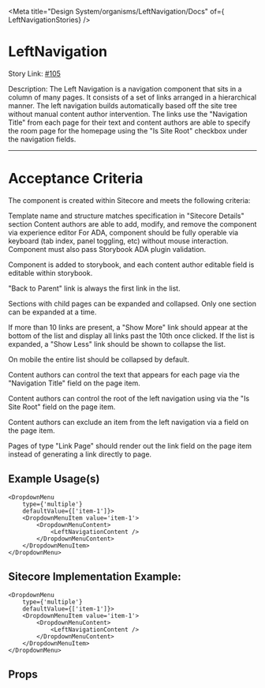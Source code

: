 
<Meta title="Design System/organisms/LeftNavigation/Docs" of={ LeftNavigationStories} />

# LeftNavigation

Story Link: [#105]('https://github.com/ahc-digital/component-library/issues/105')

Description: The Left Navigation is a navigation component that sits in a column of many pages. It consists of a set of links arranged in a hierarchical manner. The left navigation builds automatically based off the site tree without manual content author intervention. The links use the "Navigation Title" from each page for their text and content authors are able to specify the room page for the homepage using the "Is Site Root" checkbox under the navigation fields.

---
# Acceptance Criteria
The component is created within Sitecore and meets the following criteria:

Template name and structure matches specification in "Sitecore Details" section
Content authors are able to add, modify, and remove the component via experience editor
For ADA, component should be fully operable via keyboard (tab index, panel toggling, etc) without mouse interaction. Component must also pass Storybook ADA plugin validation.

Component is added to storybook, and each content author editable field is editable within storybook.

"Back to Parent" link is always the first link in the list.

Sections with child pages can be expanded and collapsed. Only one section can be expanded at a time.

If more than 10 links are present, a "Show More" link should appear at the bottom of the list and display all links past the 10th once clicked. If the list is expanded, a "Show Less" link should be shown to collapse the list.

On mobile the entire list should be collapsed by default.

Content authors can control the text that appears for each page via the "Navigation Title" field on the page item.

Content authors can control the root of the left navigation using via the "Is Site Root" field on the page item.

Content authors can exclude an item from the left navigation via a field on the page item.

Pages of type "Link Page" should render out the link field on the page item instead of generating a link directly to page.

<Stories />

## Example Usage(s)
```tsx
<DropdownMenu
    type={'multiple'}
    defaultValue={['item-1']}>
    <DropdownMenuItem value='item-1'>
        <DropdownMenuContent>
            <LeftNavigationContent />
        </DropdownMenuContent>
    </DropdownMenuItem>
</DropdownMenu>
```

## Sitecore Implementation Example:
```tsx
<DropdownMenu
    type={'multiple'}
    defaultValue={['item-1']}>
    <DropdownMenuItem value='item-1'>
        <DropdownMenuContent>
            <LeftNavigationContent />
        </DropdownMenuContent>
    </DropdownMenuItem>
</DropdownMenu>
```

## Props
<Controls />
